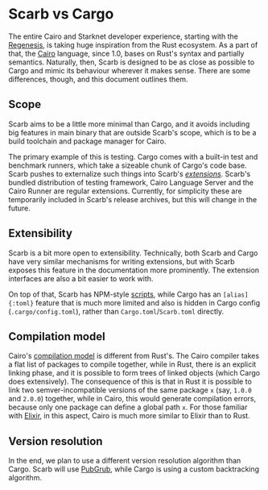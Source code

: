# Scarb vs Cargo

The entire Cairo and Starknet developer experience, starting with the [Regenesis](https://medium.com/starkware/starknet-regenesis-the-plan-bd0219843ef4), is taking huge inspiration from the Rust ecosystem.
As a part of that, the [Cairo](https://cairo-lang.org/docs/v1.0/) language, since 1.0, bases on Rust's syntax and partially semantics.
Naturally, then, Scarb is designed to be as close as possible to Cargo and mimic its behaviour wherever it makes sense.
There are some differences, though, and this document outlines them.

## Scope

Scarb aims to be a little more minimal than Cargo,
and it avoids including big features in main binary that are outside Scarb's scope,
which is to be a build toolchain and package manager for Cairo.

The primary example of this is testing.
Cargo comes with a built-in test and benchmark runners, which take a sizeable chunk of Cargo's code base.
Scarb pushes to externalize such things into Scarb's [_extensions_](#extensibility).
Scarb's bundled distribution of testing framework, Cairo Language Server and the Cairo Runner are regular extensions.
Currently, for simplicity these are temporarily included in Scarb's release archives, but this will change in the future.

## Extensibility

Scarb is a bit more open to extensibility.
Technically, both Scarb and Cargo have very similar mechanisms for writing extensions, but with Scarb exposes this feature in the documentation more prominently.
The extension interfaces are also a bit easier to work with.

On top of that, Scarb has NPM-style [scripts](/docs/reference/scripts),
while Cargo has an `[alias]{:toml}` feature that is much more limited and also is hidden in Cargo config (`.cargo/config.toml`),
rather than `Cargo.toml`/`Scarb.toml` directly.

## Compilation model

Cairo's [compilation model](/docs/reference/compilation-model) is different from Rust's.
The Cairo compiler takes a flat list of packages to compile together,
while in Rust, there is an explicit linking phase,
and it is possible to form trees of linked objects (which Cargo does extensively).
The consequence of this is that in Rust it is possible to link two semver-incompatible versions of the same package `x` (say, `1.0.0` and `2.0.0`) together,
while in Cairo, this would generate compilation errors, because only one package can define a global path `x`.
For those familiar with [Elixir](https://elixir-lang.org/), in this aspect, Cairo is much more similar to Elixir than to Rust.

## Version resolution

In the end, we plan to use a different version resolution algorithm than Cargo.
Scarb will use [PubGrub](https://nex3.medium.com/pubgrub-2fb6470504f), while Cargo is using a custom backtracking algorithm.
